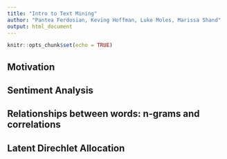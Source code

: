 ---
title: "Intro to Text Mining"
author: "Pantea Ferdosian, Keving Hoffman, Luke Moles, Marissa Shand"
output: html_document
---

```{r setup, include=FALSE}
knitr::opts_chunk$set(echo = TRUE)
```

## Motivation

## Sentiment Analysis

## Relationships between words: n-grams and correlations

## Latent Direchlet Allocation
